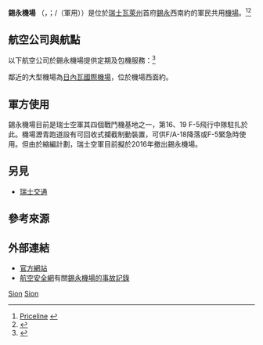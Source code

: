 {{Infobox airport
| name         = 錫永機場
| nativename   = <small>{{lang|fr|Aéroport de Sion}}<br/>{{lang|de|Flughafen Sion}}</small>
| image        = <!--airport logo-->
| image-width  = 200
| image2       = Sion.jpg
| image2-width = 250
| IATA         = SIR
| ICAO         = LSGS /LSMS
<center>{{Location map|Switzerland|width=200|float=center
|caption=|mark=Airplane_silhouette.svg|marksize=10
|label=SIR|position=bottom
|lat_deg=46|lat_min=13|lat_sec=10.53|lat_dir=N
|lon_deg=07|lon_min=19|lon_sec=36.35|lon_dir=E
}}<small>機場地理位置</small></center>
| FAA          = 
| LID          = 
| type         = 軍民共用
| owner-oper   = 
| owner        = 
| operator     = 
| city-served  = [[瑞士|瑞士]][[錫永|錫永]]
| location     = <!--If different than above-->
| metric-elev  = 483
| elevation-f  = 1,585
| elevation-m  = 483
| coordinates  = {{coord|46|13|10.53|N|7|19|36.35|E|region:CH-VS_type:airport_source:dewiki}}
| website      = [http://www.sionairport.ch sionairport.ch]
| metric-rwy   = 
| r1-number    = 07R/25L
| r1-length-f  = 6,562
| r1-length-m  = 2,000
| r1-surface   = [[瀝青|瀝青]]
| r2-number    = 07L/25R
| r2-length-f  = 1,820
| r2-length-m  = 555
| r2-surface   = [[草|草地]]
}}

'''錫永機場''' （{{lang-fr|Aéroport de Sion}}，{{lang-de|Flughafen Sion}}；{{airport codes|SIR|LSGS}}/{{lang|en|LSMS}}（軍用））是位於[[瑞士|瑞士]][[瓦萊州|瓦萊州]]首府[[錫永|錫永]]西南約{{convert|2.5|km|mi}}的軍民共用[[機場|機場]]。<ref>[http://airlines.priceline.com/airlines/sion-airport.html Priceline] {{webarchive|url=https://web.archive.org/web/20080504171935/http://airlines.priceline.com/airlines/sion-airport.html |date=2008-05-04 }}</ref><ref>{{Cite web |url=http://www.piste25.ch/?pageid=situ&lang=eng |title=Piste25 |access-date=2015-08-15 |archive-date=2020-09-27 |archive-url=https://web.archive.org/web/20200927192213/http://www.piste25.ch/?pageid=situ&lang=eng |dead-url=no }}</ref>

== 航空公司與航點 ==
以下航空公司於錫永機場提供定期及包機服務：<ref>{{cite web |url=http://www.sionairport.ch/infos/schedules-and-airlines.xhtml |title=存档副本 |accessdate=2015-04-03  |deadurl=yes |archiveurl=https://web.archive.org/web/20150408234342/http://www.sionairport.ch/infos/schedules-and-airlines.xhtml |archivedate=2015-04-08 }}</ref>
<!--PLEASE DO NOT ADD OR REMOVE ROUTES WITHOUT GIVING A VALID SOURCE. EXACT DATES ARE MANDATORY FOR NEW ROUTES TO BE ADDED HERE. ALSO ADD INLINE CITATIONS IF POSSIBLE.-->
{{Airport-dest-list

| {{Tsl|en|Air Glaciers}} | '''季節性：''' [[卡爾維機場|卡爾維]], [[菲加里機場|菲加里]], [[聖托佩斯機場|聖托佩斯]]

| {{Tsl|en|InterSky}} | '''季節性包機：''' [[馬略卡島帕爾馬機場|馬略卡島帕爾馬]]<ref>http://www.buchard.ch/index.cfm?page=voyages_majorque_avion_sion.cfm</ref>

}}

鄰近的大型機場為[[日內瓦國際機場|日內瓦國際機場]]，位於機場西面約{{convert|110|km|mi}}。

== 軍方使用 ==
錫永機場目前是瑞士空軍其四個戰鬥機基地之一，第16、19 F-5飛行中隊駐扎於此。機場瀝青跑道設有可回收式攔截制動裝置，可供F/A-18降落或F-5緊急時使用。但由於縮編計劃，瑞士空軍目前擬於2016年撤出錫永機場。

== 另見 ==
* [[瑞士交通|瑞士交通]]

== 參考來源 ==
{{Reflist}}

== 外部連結 ==
{{Commonscat-inline}}
* [http://www.sionairport.ch 官方網站] {{Wayback|url=http://www.sionairport.ch/ |date=20180307161609 }}{{en}}{{de}}{{fr}}
* [[航空安全網|航空安全網]]有關[http://aviation-safety.net/database/airport/airport.php?id=SIR 錫永機場的事故記錄] {{Wayback|url=http://aviation-safety.net/database/airport/airport.php?id=SIR |date=20200901075503 }}{{en}}

{{Portalbar|瑞士|航空}}
{{瑞士機場}}

[[Category:瑞士機場|Sion]]
[[Category:瓦萊州|Sion]]